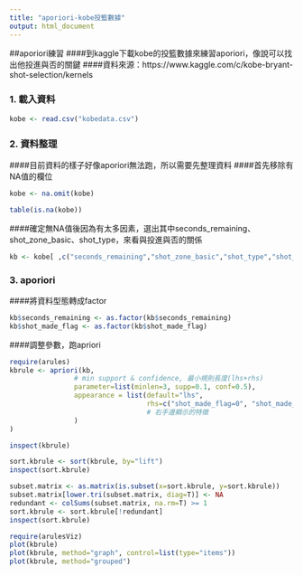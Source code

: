 ```yaml
---
title: "aporiori-kobe投籃數據"
output: html_document
---
```

##aporiori練習
####到kaggle下載kobe的投籃數據來練習aporiori，像說可以找出他投進與否的關鍵
####資料來源：https://www.kaggle.com/c/kobe-bryant-shot-selection/kernels

### 1. 載入資料

```r
kobe <- read.csv("kobedata.csv")
```

### 2. 資料整理
####目前資料的樣子好像aporiori無法跑，所以需要先整理資料
####首先移除有NA值的欄位
```r
kobe <- na.omit(kobe)
```

```r
table(is.na(kobe))
```

####確定無NA值後因為有太多因素，選出其中seconds_remaining、shot_zone_basic、shot_type，來看與投進與否的關係
```r
kb <- kobe[ ,c("seconds_remaining","shot_zone_basic","shot_type","shot_made_flag")]
```

### 3. aporiori
####將資料型態轉成factor
```r
kb$seconds_remaining <- as.factor(kb$seconds_remaining)
kb$shot_made_flag <- as.factor(kb$shot_made_flag)

```

####調整參數，跑apriori
```r
require(arules)
kbrule <- apriori(kb, 
                # min support & confidence, 最小規則長度(lhs+rhs)
                parameter=list(minlen=3, supp=0.1, conf=0.5),  
                appearance = list(default="lhs",
                                  rhs=c("shot_made_flag=0", "shot_made_flag=1") 
                                  # 右手邊顯示的特徵
                )
)  
```


```r
inspect(kbrule)
```


```r
sort.kbrule <- sort(kbrule, by="lift")
inspect(sort.kbrule)
```


```r
subset.matrix <- as.matrix(is.subset(x=sort.kbrule, y=sort.kbrule))
subset.matrix[lower.tri(subset.matrix, diag=T)] <- NA
redundant <- colSums(subset.matrix, na.rm=T) >= 1
sort.kbrule <- sort.kbrule[!redundant]
inspect(sort.kbrule)
```


```r
require(arulesViz)
plot(kbrule)
plot(kbrule, method="graph", control=list(type="items"))
plot(kbrule, method="grouped")
```

